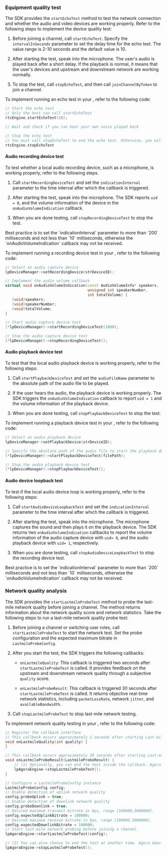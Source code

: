 <PlatformWrapper platform="unreal">

### Equipment quality test

The SDK provides the `startEchoTest` method to test the network connection and whether the audio and video devices are working properly. Refer to the following steps to implement the device quality test:

1. Before joining a channel, call `startEchoTest`. Specify the `intervalInSeconds` parameter to set the delay time for the echo test. The value range is 2-10 seconds and the default value is 10.

1. After starting the test, speak into the microphone. The user's audio is played back after a short delay. If the playback is normal, it means that the user's devices and upstream and downstream network are working normally. 

1. To stop the test, call `stopEchoTest`, and then call `joinChannelByToken` to join a channel.

To implement running an echo test in your <Vpl k="CLIENT" />, refer to the following code:

``` cpp
// Start the echo test
// Only the host can call startEchoTest
rtcEngine.startEchoTest(10);

// Wait and check if you can hear your own voice played back

// Stop the echo test
// You must call stopEchoTest to end the echo test. Otherwise, you will not be able to do another echo test or join the channel
rtcEngine.stopEchoTest
```

#### Audio recording device test

To test whether a local audio recording device, such as a microphone, is working properly, refer to the following steps.

1. Call `startRecordingDeviceTest` and set the `indicationInterval` parameter to the time interval after which the callback is triggered.

1. After starting the test, speak into the microphone. The SDK reports `uid = 0`, and the volume information of the device in the `onAudioVolumeIndication` callback.

1. When you are done testing, call `stopRecordingDeviceTest` to stop the test.

<Admonition type="info" title="Information">
Best practice is to set the `indicationInterval` parameter to more than `200` milliseconds and not less than `10` milliseconds, otherwise the `onAudioVolumeIndication` callback may not be received.
</Admonition>

To implement running a recording device test in your <Vpl k="CLIENT" />, refer to the following code:

``` cpp
// Select an audio capture device
lpDeviceManager->setRecordingDevice(strDeviceID);

// Implement the audio volume callback 
virtual void onAudioVolumeIndication(const AudioVolumeInfo* speakers, 
                                     unsigned int speakerNumber, 
                                     int totalVolume) {
   (void)speakers;
   (void)speakerNumber;
   (void)totalVolume;
}

// Start audio capture device test
(*lpDeviceManager)->startRecordingDeviceTest(1000);

// Stop the audio capture device test
(*lpDeviceManager)->stopRecordingDeviceTest();
```

#### Audio playback device test

To test that the local audio playback device is working properly, refer to the following steps:

1. Call `startPlaybackDeviceTest` and set the `audioFileName` parameter to the absolute path of the audio file to be played.

1. If the user hears the audio, the playback device is working properly. The SDK triggers the `onAudioVolumeIndication` callback to report `uid = 1` and the volume information of the playback device.

1. When you are done testing, call `stopPlaybackDeviceTest` to stop the test.

To implement running a playback device test in your <Vpl k="CLIENT" />, refer to the following code:

``` cpp
// Select an audio playback device
lpDeviceManager->setPlaybackDevice(strDeviceID);

// Specify the absolute path of the audio file to start the playback device test
(*lpDeviceManager)->startPlaybackDeviceTest(filePath);

// Stop the audio playback device test
(*lpDeviceManager)->stopPlaybackDeviceTest();
```

#### Audio device loopback test

To test if the local audio device loop is working properly, refer to the following steps:

1. Call `startAudioDeviceLoopbackTest` and set the `indicationInterval` parameter to the time interval after which the callback is triggered.

1. After starting the test, speak into the microphone. The microphone captures the sound and then plays it on the playback device. The SDK returns two `onAudioVolumeIndication` callbacks to report the volume information of the audio capture device with `uid= 0`, and the audio playback device with `uid= 1`, respectively.

1. When you are done testing, call `stopAudioDeviceLoopbackTest` to stop the recording device test.

<Admonition type="info" title="Information">
Best practice is to set the `indicationInterval` parameter to more than `200` milliseconds and not less than `10` milliseconds, otherwise the `onAudioVolumeIndication` callback may not be received.
</Admonition>

### Network quality analysis

The SDK provides the `startLastmileProbeTest` method to probe the last-mile network quality before joining a channel. The method returns information about the network quality score and network statistics. Take the following steps to run a last-mile network quality probe test:

1. Before joining a channel or switching user roles, call `startLastmileProbeTest` to start the network test. Set the probe configuration and the expected maximum bitrate in `LastmileProbeConfig`.

1. After you start the test, the SDK triggers the following callbacks:
    
    - `onLastmileQuality`: This callback is triggered two seconds after `startLastmileProbeTest` is called. It provides feedback on the upstream and downstream network quality through a subjective `quality` score.

    - `onLastmileProbeResult`: This callback is triggered 30 seconds after `startLastmileProbeTest` is called. It returns objective real-time network statistics, including `packetLossRate`, network `jitter`, and `availableBandwidth`.

1. Call `stopLastmileProbeTest` to stop last-mile network testing.

To implement network quality testing in your <Vpl k="CLIENT" />, refer to the following code:

``` cpp
// Register the callback interface
// This callback occurs approximately 2 seconds after starting Last-mile network probe test
void onLastmileQuality(int quality) {
}

// This callback occurs approximately 30 seconds after starting Last-mile network probe test
void onLastmileProbeResult(LastmileProbeResult) {
    // (1) Optionally, you can end the test inside the callback. Agora recommends not calling other API methods until the testing is completed
    lpAgoraEngine->stopLastmileProbeTest();
}

// Configure a LastmileProbeConfig instance
LastmileProbeConfig config;
// Enable detection of uplink network quality
config.probeUplink = true;
// Enable detection of downlink network quality
config.probeDownlink = true;
// Desired maximum transmit bitrate in bps, range [100000,5000000].
config.expectedUplinkBitrate = 100000;
// Desired maximum receive bitrate in bps, range [100000,5000000].
config.expectedDownlinkBitrate = 100000;
// Start last-mile network probing before joining a channel.
lpAgoraEngine->startLastmileProbeTest(config);

// (2) You can also choose to end the test at another time. Agora does not recommend calling any other API methods until testing is complete.
lpAgoraEngine->stopLastmileProbeTest();
```

</PlatformWrapper>